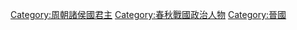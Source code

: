 {{Catnav|頁面分類|历史|各國歷史|中国历史|中国君主|周朝君主}}
{{Catnav|頁面分類|人物|各國人物|中国人|中国君主|周朝君主}}
{{Catnav|頁面分類|...|周朝|春秋战国|晉國}}
{{Catnav|頁面分類|...|周朝|春秋战国|春秋戰國人物}}
{{Catnav|頁面分類|...|周朝|周初姬姓诸侯|晉國}}
{{Catnav|頁面分類|...|周朝|周代诸侯国|晉國}}
{{Catnav|頁面分類|...|周代诸侯国|周初姬姓诸侯|晉國}}
{{Catnav|頁面分類|...|中国朝代|各朝代中国人|春秋戰國人物}}

{{catmore}}


[[Category:周朝諸侯國君主|Category:周朝諸侯國君主]]
[[Category:春秋戰國政治人物|Category:春秋戰國政治人物]]
[[Category:晉國|Category:晉國]]